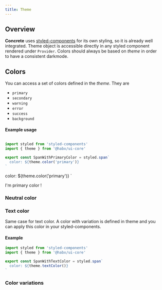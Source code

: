 ```yaml
---
title: Theme
---
```


## Overview

**Concrete** uses [styled-components](https://styled-components.com/) for its own styling, so it is already well integrated.
Theme object is accessible directly in any styled component rendered under `Provider`.
Colors should always be based on *theme* in order to have a consistent darkmode.

## Colors

You can access a set of colors defined in the _theme_. They are
* `primary`
* `secondary`
* `warning`
* `error`
* `success`
* `background`

#### Example usage

```jsx

import styled from 'styled-components'
import { theme } from '@habx/ui-core'

export const SpanWithPrimaryColor = styled.span`
  color: ${theme.color('primary')}
`

```


  color: ${theme.color('primary')}
`

<SpanWithPrimaryColor>I'm primary color !</SpanWithPrimaryColor>

### Neutral color


### Text color

Same case for text color. A color with variation is defined in theme and you can apply this color in your styled-components.

#### Example

```jsx
import styled from 'styled-components'
import { theme } from '@habx/ui-core'

export const SpanWithTextColor = styled.span`
  color: ${theme.textColor()}
`
```

### Color variations


